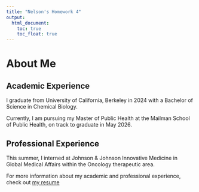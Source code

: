 ```yaml
---
title: "Nelson's Homework 4"
output: 
  html_document:
    toc: true
    toc_float: true
---
```


# About Me

## Academic Experience

I graduate from University of California, Berkeley in 2024 with a Bachelor of Science in Chemical Biology.

Currently, I am pursuing my Master of Public Health at the Mailman School of Public Health, on track to graduate in May 2026.

## Professional Experience

This summer, I interned at Johnson & Johnson Innovative Medicine in Global Medical Affairs within the Oncology therapeutic area. 

For more information about my academic and professional experience, check out [my resume](/Users/nelson/Desktop/Nelson Gaillard Resume 2025.pdf)


